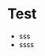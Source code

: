 <!--
%\VignetteEngine{knitr::knitr}
%\VignetteIndexEntry{A multivariate deconvolution package}
--> 

Test
=========================
- sss
- ssss